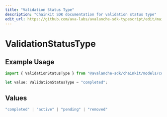 ```yaml
---
title: "Validation Status Type"
description: "Chainkit SDK documentation for validation status type"
edit_url: https://github.com/ava-labs/avalanche-sdk-typescript/edit/main/chainkit/docs/models/components/validationstatustype.md
---
```


# ValidationStatusType

## Example Usage

```typescript
import { ValidationStatusType } from "@avalanche-sdk/chainkit/models/components";

let value: ValidationStatusType = "completed";
```

## Values

```typescript
"completed" | "active" | "pending" | "removed"
```
